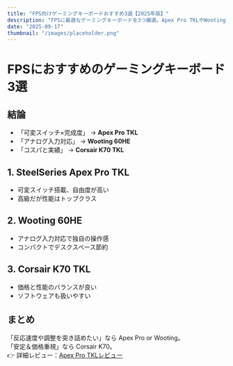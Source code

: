 ```yaml
---
title: "FPS向けゲーミングキーボードおすすめ3選【2025年版】"
description: "FPSに最適なゲーミングキーボードを3つ厳選。Apex Pro TKLやWooting 60HEなど人気モデルの特徴を比較し、初心者〜上級者におすすめの選び方を解説します。"
date: "2025-09-17"
thumbnail: "/images/placeholder.png"
---
```


# FPSにおすすめのゲーミングキーボード3選

## 結論
- 「可変スイッチ×完成度」 → **Apex Pro TKL**  
- 「アナログ入力対応」 → **Wooting 60HE**  
- 「コスパと実績」 → **Corsair K70 TKL**

## 1. SteelSeries Apex Pro TKL
- 可変スイッチ搭載、自由度が高い  
- 高級だが性能はトップクラス  

## 2. Wooting 60HE
- アナログ入力対応で独自の操作感  
- コンパクトでデスクスペース節約  

## 3. Corsair K70 TKL
- 価格と性能のバランスが良い  
- ソフトウェアも扱いやすい  

## まとめ
「反応速度や調整を突き詰めたい」なら Apex Pro or Wooting。  
「安定＆価格重視」なら Corsair K70。  
👉 詳細レビュー：[Apex Pro TKLレビュー](/blog/apex-pro-review)
